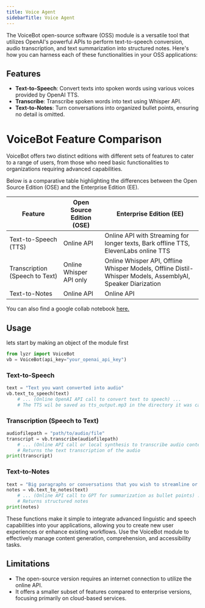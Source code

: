 ```yaml
---
title: Voice Agent
sidebarTitle: Voice Agent
---
```


The VoiceBot open-source software (OSS) module is a versatile tool that utilizes OpenAI's powerful APIs to perform text-to-speech conversion, audio transcription, and text summarization into structured notes. Here's how you can harness each of these functionalities in your OSS applications:

## Features

- **Text-to-Speech**: Convert texts into spoken words using various voices provided by OpenAI TTS.
- **Transcribe**: Transcribe spoken words into text using Whisper API.
- **Text-to-Notes**: Turn conversations into organized bullet points, ensuring no detail is omitted.

# VoiceBot Feature Comparison

VoiceBot offers two distinct editions with different sets of features to cater to a range of users, from those who need basic functionalities to organizations requiring advanced capabilities.

Below is a comparative table highlighting the differences between the Open Source Edition (OSE) and the Enterprise Edition (EE).

| Feature                        | Open Source Edition (OSE) | Enterprise Edition (EE)                                                   |
| ------------------------------ | ------------------------- | ------------------------------------------------------------------------- |
| Text-to-Speech (TTS)           | Online API                | Online API with Streaming for longer texts, Bark offline TTS, ElevenLabs online TTS|
| Transcription (Speech to Text) | Online Whisper API only   | Online Whisper API, Offline Whisper Models, Offline Distil-Whisper Models, AssemblyAI, Speaker Diarization |
| Text-to-Notes                  | Online API                | Online API                                                                |

You can also find a google collab notebook [here.](https://colab.research.google.com/drive/1tzHq7OPKrD5XS7-Qd7-Zth_FaUt3Is-i?usp=sharing)

## Usage

lets start by making an object of the module first

```python
from lyzr import VoiceBot
vb = VoiceBot(api_key="your_openai_api_key")
```

### Text-to-Speech

```python
text = "Text you want converted into audio"
vb.text_to_speech(text)
    # ... (Online OpenAI API call to convert text to speech) ...
    # The TTS wil be saved as tts_output.mp3 in the directory it was called in
```

### Transcription (Speech to Text)

```python
audiofilepath = "path/to/audio/file"
transcript = vb.transcribe(audiofilepath)
    # ... (Online API call or local synthesis to transcribe audio content to text) ...
    # Returns the text transcription of the audio
print(transcript)
```

### Text-to-Notes

```python
text = "Big paragraphs or conversations that you wish to streamline or shorten"
notes = vb.text_to_notes(text)
    # ... (Online API call to GPT for summarization as bullet points) ...
    # Returns structured notes
print(notes)
```
These functions make it simple to integrate advanced linguistic and speech capabilities into your applications, allowing you to create new user experiences or enhance existing workflows. Use the VoiceBot module to effectively manage content generation, comprehension, and accessibility tasks.

## Limitations

- The open-source version requires an internet connection to utilize the online API.
- It offers a smaller subset of features compared to enterprise versions, focusing primarily on cloud-based services.

